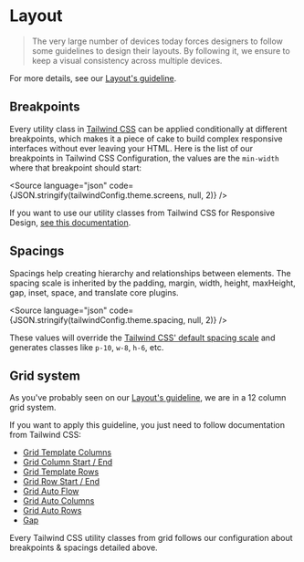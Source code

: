 
<Meta title="Guidelines / Layout" />

# Layout

> The very large number of devices today forces designers to follow some guidelines to design their layouts. By following it, we ensure to keep a visual consistency across multiple devices.

For more details, see our [Layout's guideline](https://www.decathlon.design/726f8c765/p/061870-layout/b/91b22f).

## Breakpoints

Every utility class in [Tailwind CSS](https://tailwindcss.com) can be applied conditionally at different breakpoints, which makes it a piece of cake to build complex responsive interfaces without ever leaving your HTML.
Here is the list of our breakpoints in Tailwind CSS Configuration, the values are the `min-width` where that breakpoint should start:

<Source
  language="json"
  code={JSON.stringify(tailwindConfig.theme.screens, null, 2)}
/>

If you want to use our utility classes from Tailwind CSS for Responsive Design, [see this documentation](https://tailwindcss.com/docs/responsive-design).

## Spacings

Spacings help creating hierarchy and relationships between elements.
The spacing scale is inherited by the padding, margin, width, height, maxHeight, gap, inset, space, and translate core plugins.

<Source
  language="json"
  code={JSON.stringify(tailwindConfig.theme.spacing, null, 2)}
/>

These values will override the [Tailwind CSS' default spacing scale](https://tailwindcss.com/docs/customizing-spacing#default-spacing-scale) and generates classes like `p-10`, `w-8`, `h-6`, etc.

## Grid system

As you've probably seen on our [Layout's guideline](https://www.decathlon.design/726f8c765/p/061870-layout/b/60e5d1), we are in a 12 column grid system.

If you want to apply this guideline, you just need to follow documentation from Tailwind CSS:

- [Grid Template Columns](https://tailwindcss.com/docs/grid-template-columns)
- [Grid Column Start / End](https://tailwindcss.com/docs/grid-column)
- [Grid Template Rows](https://tailwindcss.com/docs/grid-template-rows)
- [Grid Row Start / End](https://tailwindcss.com/docs/grid-row)
- [Grid Auto Flow](https://tailwindcss.com/docs/grid-auto-flow)
- [Grid Auto Columns](https://tailwindcss.com/docs/grid-auto-columns)
- [Grid Auto Rows](https://tailwindcss.com/docs/grid-auto-rows)
- [Gap](https://tailwindcss.com/docs/gap)

Every Tailwind CSS utility classes from grid follows our configuration about breakpoints & spacings detailed above.
